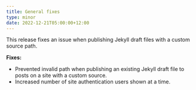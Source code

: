 ```yaml
---
title: General fixes
type: minor
date: 2022-12-21T05:00:00+12:00
---
```

This release fixes an issue when publishing Jekyll draft files with a custom source path.

**Fixes:**

* Prevented invalid path when publishing an existing Jekyll draft file to posts on a site with a custom source.
* Increased number of site authentication users shown at a time.